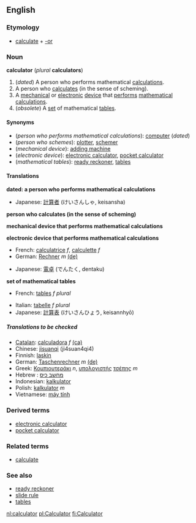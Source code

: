 ==English==
===Etymology===
*[[calculate]] + [[-or]]

===Noun===
{{wikipedia}}
'''calculator''' (''plural'' '''calculators''')

#(''dated'') A person who performs mathematical [[calculation]]s.
#A person who [[calculate]]s (in the sense of scheming).
#A [[mechanical]] or [[electronic]] [[device]] that [[perform]]s [[mathematical]] [[calculation]]s.
#(''obsolete'') A [[set]] of mathematical [[table]]s.

====Synonyms====
*(''person who performs mathematical calculations''): [[computer]] (''dated'')
*(''person who schemes''): [[plotter]], [[schemer]]
*(''mechanical device''): [[adding machine]]
*(''electronic device''): [[electronic calculator]], [[pocket calculator]]
*(''mathematical tables''): [[ready reckoner]], [[table]]s

====Translations====

'''dated: a person who performs mathematical calculations'''
{{top}}
*Japanese: [[計算者]] (けいさんしゃ, keisansha)
{{mid}}
{{bottom}}

'''person who calculates (in the sense of scheming)'''
{{top}}
{{mid}}
{{bottom}}

'''mechanical device that performs mathematical calculations'''
{{top}}
{{mid}}
{{bottom}}

'''electronic device that performs mathematical calculations'''
{{top}}
*French: [[calculatrice]] ''f'', [[calculette]] ''f''
*German: [[Rechner]] ''m'' [[:de:Rechner|(de)]]
{{mid}}
*Japanese: [[電卓]] (でんたく, dentaku)
{{bottom}}

'''set of mathematical tables'''
{{top}}
*French: [[table#French|table]]s ''f plural''
{{mid}}
*Italian: [[tabella|tabelle]] ''f plural''
*Japanese: [[計算表]] (けいさんひょう, keisannhyō)
{{bottom}}

=====Translations to be checked=====
<!--Remove this section once all of the translations below have been moved into the tables above.-->
{{checktrans}}

*[[Catalan]]: [[calculadora]] ''f'' [[:ca:calculadora|(ca)]] 
*Chinese: [[jisuanqi]] (ji4suan4qi4)
*Finnish: [[laskin]]
*German: [[Taschenrechner]] ''m'' [[:de:Taschenrechner|(de)]]
*Greek: [[Κομπιουτεράκι]] ''n'', [[υπολογιστής]] [[τσέπης]] ''m''
*Hebrew : [[מחשב כיס]]
*Indonesian: [[kalkulator]]
*Polish: [[kalkulator]] ''m''
*Vietnamese: [[máy tính]]

===Derived terms===
*[[electronic calculator]]
*[[pocket calculator]]

===Related terms===
*[[calculate]]

===See also===
*[[ready reckoner]]
*[[slide rule]]
*[[table]]s

[[nl:calculator]]
[[pl:Calculator]]
[[fi:Calculator]]